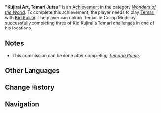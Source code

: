 {{Achievement Infobox
|title        = 
|id           = 81097
|order id     = 1098
|category     = Wonders of the World
|description  = Play a game of [[Temari]] with Kujirai.
|requirements = After completing ''[[Temaria Game]]'', unlock [[Temari]] in Co-op Mode by successfully completing three of [[Kid Kujirai]]'s Temari challenges in one of his locations.
|primogems    = 5
|tracking     = 
|hidden       = 1
|topic        = Temari
|type         = Exploration
}}
'''"Kujirai Art, Temari Jutsu"''' is an [[Achievement]] in the category ''[[Wonders of the World]]''. To complete this achievement, the player needs to play [[Temari]] with [[Kid Kujirai]]. The player can unlock Temari in Co-op Mode by successfully completing three of Kid Kujirai's Temari challenges in one of his locations.

==Notes==
* This commission can be done after completing ''[[Temaria Game]]''.
<!--
==Trivia==

==Video Guides==
{{EVT
|video1   = 
|caption1 = 
}}
-->
==Other Languages==
{{Other Languages
|en      = "Kujirai Art, Temari Jutsu"
|zhs     = 「鲸井御殿流手鞠术」
|zhs_rm  = "Jīngjǐngyùdiànliú Shǒujū Shù"
|zht     = 「鯨井御殿流手鞠術」
|zht_rm  = "Jīngjǐngyùdiànliú Shǒujū Shù"
|zh_tl   = "Temari Art of the Kujirai Court Style"{{Sino|zh|ja}}
|ja      = 「鯨井御殿流手まり術」
|ja_rm   = "Kujirai Goten Ryuu Temari Jutsu"
|ja_tl   = "Temari Technique of the Kujirai Court Style"
|ko      = 「쿠지라이류 테마리술」
|ko_rm   = "Kujira'i-ryu Temari-sul"
|ko_tl   = "Kujirai Style Temari Jutsu"
|es      = Kujirai y las temari
|es_tl   = Kujirai and the Temari
|fr      = Kujirai et le Temari
|fr_tl   = Kujirai and the Temari
|ru      = «Искусство Кудзирай, Тэмари Дзюцу»
|ru_tl   = "Kujirai Art, Temari Jutsu"
|th      = "ดวลเกม Temari กับ Kujirai"
|th_rm   = "Duan Kem Temari Kap Kujirai"
|th_tl   = 
|vi      = Thuật Temari Cung Điện Kujirai
|vi_tl   = 
|de      = Kurai und die Temari
|de_tl   = Kurai and the Temari
|de_note = "Kurai" is likely an error, as [[Kid Kujirai]]'s German name is still Kujirai, not Kurai.
|id      = "Seni Kujirai, Temari Jutsu"
|id_tl   = "Kujirai Art, Temari Jutsu"
|pt      = "Técnica Kujirai, Temari Justsu"
|pt_tl   = "Kujirai Technique, Temari Justsu"
}}

==Change History==
{{Change History|2.0}}
<!--
==References==
{{Reflist}}
-->
==Navigation==
{{Achievement Navbox|Wonders of the World|Exploration}}